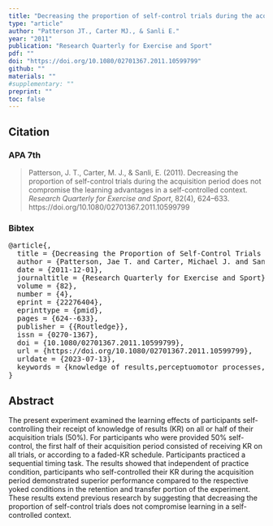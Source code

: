 ```yaml
---
title: "Decreasing the proportion of self-control trials during the acquisition period does not compromise the learning advantages in a self-controlled context"
type: "article"
author: "Patterson JT., Carter MJ., & Sanli E."
year: "2011"
publication: "Research Quarterly for Exercise and Sport"
pdf: ""
doi: "https://doi.org/10.1080/02701367.2011.10599799"
github: ""
materials: ""
#supplementary: ""
preprint: ""
toc: false
---
```


## Citation

### APA 7th

> Patterson, J. T., Carter, M. J., & Sanli, E. (2011). Decreasing the proportion of self-control trials during the acquisition period does not compromise the learning advantages in a self-controlled context. *Research Quarterly for Exercise and Sport*, 82(4), 624–633. https://doi.org/10.1080/02701367.2011.10599799

### Bibtex

<pre>
@article{,
  title = {Decreasing the Proportion of Self-Control Trials during the Acquisition Period Does Not Compromise the Learning Advantages in a Self-Controlled Context},
  author = {Patterson, Jae T. and Carter, Michael J. and Sanli, Elizabeth},
  date = {2011-12-01},
  journaltitle = {Research Quarterly for Exercise and Sport},
  volume = {82},
  number = {4},
  eprint = {22276404},
  eprinttype = {pmid},
  pages = {624--633},
  publisher = {{Routledge}},
  issn = {0270-1367},
  doi = {10.1080/02701367.2011.10599799},
  url = {https://doi.org/10.1080/02701367.2011.10599799},
  urldate = {2023-07-13},
  keywords = {knowledge of results,perceptuomotor processes,sequence learning}
}
</pre>

## Abstract

The present experiment examined the learning effects of participants self-controlling their receipt of knowledge of results (KR) on all or half of their acquisition trials (50%). For participants who were provided 50% self-control, the first half of their acquisition period consisted of receiving KR on all trials, or according to a faded-KR schedule. Participants practiced a sequential timing task. The results showed that independent of practice condition, participants who self-controlled their KR during the acquisition period demonstrated superior performance compared to the respective yoked conditions in the retention and transfer portion of the experiment. These results extend previous research by suggesting that decreasing the proportion of self-control trials does not compromise learning in a self-controlled context.
